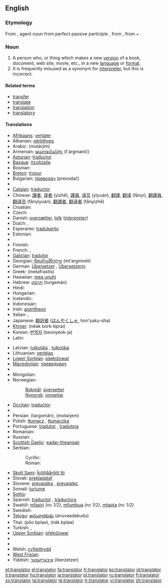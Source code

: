 ==English==

===Etymology===
From {{etyl|la}} {{term|translator|trānslātor||lang=la}}, agent noun from perfect passive participle {{term|translatus|trānslātus||lang=la}}, from {{term|transfero|trānsferō|carry across|lang=la}}, from {{term|trans||across, beyond|lang=la}} + {{term|fero|ferō|bear, carry|lang=la}}.

===Noun===
{{en-noun}}

# A person who, or thing which makes a new [[version]] of a book, document, web site, movie, etc., in a new [[language]] or [[format]].
# It is frequently misused as a synonym for [[interpreter]], but this is incorrect.

====Related terms====
* [[transfer]]
* [[translate]]
* [[translation]]
* [[translatory]]

====Translations====
{{trans-top|someone who translates}}
* [[Afrikaans]]: [[vertaler]]
* Albanian: [[përkthyes]]
* Arabic: {{Arab|[[مترجم]]}} (mutárjim) {{m}}
* Armenian: [[թարգմանիչ]] (t'argmanič)
* [[Asturian]]: [[traductor]]
* [[Basque]]: [[itzultzaile]]
* Bosnian: {{t-|bs|prevodilac|m}}
* [[Breton]]: [[troour]]
* Bulgarian: [[прeвoдач]] (prevodač) {{m}}
* {{trreq|Burmese}}
* [[Catalan]]: [[traductor]]
* Chinese: [[譯者]], [[译者]] (yìzhě), [[譯員]], [[译员]] (yìyuán), [[翻譯]], [[翻译]] (fānyì), [[翻譯員]], [[翻译员]] (fānyìyuán), [[翻譯者]], [[翻译者]] (fānyìzhě)
* Croatian: {{t-|hr|prevoditelj|m}}
* Czech: {{t-|cs|překladatel|m}}
* Danish: [[oversætter]], [[tolk]] (''[[interpreter]]'')
* Dutch: {{t+|nl|vertaler|m}}, {{t-|nl|vertaalster|f}}
* Esperanto: [[tradukanto]]
* Estonian: {{t-|et|tõlk}}
* {{trreq|Faroese}}
* Finnish: {{t+|fi|kääntäjä}}
* French: {{t+|fr|traducteur|m}}, {{t+|fr|traductrice|f}}
* [[Galician]]: [[tradutor]]
* Georgian: [[მთარგმნელი]] (mt‘argmneli)
* German: [[Übersetzer]] {{m}}, [[Übersetzerin]] {{f}}
* Greek: {{t+|el|μεταφραστής|m|sc=Grek}} (metafrastís)
* Hawaiian: [[mea unuhi]]
* Hebrew: [[תרגמן]] (turgemán) {{m}}
* Hindi: {{t-|hi|अनुवादक|sc=Deva|xs=Hindi}}
* Hungarian: {{t+|hu|fordító}}
* Icelandic: {{t+|is|þýðandi|m}}
* Indonesian: {{t+|id|penerjemah|xs=Indonesian}}
* Irish: [[aistritheoir]] {{m}}
* Italian: {{t+|it|traduttore|m}}, {{t+|it|traduttrice|f}}
* Japanese: [[翻訳者]] ([[ほんやくしゃ]], hon’yaku-sha)
* [[Khmer]]: {{Khmr|[[អ្នកបកប្រែ]]}} (nēək bork-bprai)
* Korean: [[번역자]] (beonyeok-ja)
* Latin: {{t-|la|interpres|c}}
{{trans-mid}}
* Latvian: [[tulkotājs]] {{m}}, [[tulkotāja]] {{f}}
* Lithuanian: [[vertėjas]]
* [[Lower Sorbian]]: [[pśełožowaŕ]]
* [[Macedonian]]: [[преведувач]]
* {{trreq|Maori}}
* Mongolian: {{t-|mn|орчуулагч|tr=orçuulagç|sc=Cyrl|xs=Mongolian}}
* Norwegian:
*: [[Bokmål]]: [[oversetter]] {{m}}
*: [[Nynorsk]]: [[omsetjar]] {{m}}
* [[Occitan]]: [[traductor]]
* {{trreq|Old English}}
* Persian: {{fa-Arab|[[ترگمان]]}} (targomân), {{fa-Arab|[[مترجم]]}} (motarjem)
* Polish: [[tłumacz]] {{m}}, [[tłumaczka]] {{f}}
* Portuguese: [[tradutor]] {{m}}, [[tradutora]] {{f}}
* Romanian: {{t|ro|traducător|m}}
* Russian: {{t+|ru|переводчик|m|tr=perevódčik|sc=Cyrl}}, {{t+|ru|переводчица|f|tr=perevódčitsa|sc=Cyrl}}
* [[Scottish Gaelic]]: [[eadar-theangair]] {{m}}
* Serbian:
*: Cyrillic: {{t-|sr|преводилац|m|sc=Cyrl}}
*: Roman: {{t-|sr|prevodilac|m}}
* [[Skolt Sami]]: [[ǩiõlljåårǧlõ´tti]]
* Slovak: [[prekladateľ]]
* Slovene: [[prevajalka]] {{f}}, [[prevajalec]] {{m}}
* Somali: [[turjume]]
* [[Sotho]]: {{t|st|mofetoledi|xs=Sotho}}
* Spanish: [[traductor]] {{m}}, [[traductora]] {{f}}
* Swahili: [[mfasiri]] ''(nc 1/2)'', [[mfumbua]] ''(nc 1/2)'', [[mtapta]] ''(nc 1/2)''
* Swedish: {{t+|sv|översättare|c}}
* [[Telugu]]: [[అనువాదకుడు]] (anuvaadakudu)
* Thai: {{Thai|[[ผู้แปล]]}} (pôo bplae), {{Thai|[[นักแปล]]}} (nák bplae)
* Turkish: {{t+|tr|çevirmen}}, {{t+|tr|tercüman}}
* [[Upper Sorbian]]: [[přełožowar]]
* {{trreq|Urdu}}
* {{trreq|Vietnamese}}
* Welsh: [[cyfieithydd]]
* [[West Frisian]]: {{t|fy|oersetter|m|xs=West Frisian}}
* Yiddish: [[איבערזעצער]] (iberzetzer) {{m}}
{{trans-bottom}}

[[et:translator]]
[[el:translator]]
[[fa:translator]]
[[fr:translator]]
[[ko:translator]]
[[id:translator]]
[[it:translator]]
[[hu:translator]]
[[ja:translator]]
[[pl:translator]]
[[ru:translator]]
[[fi:translator]]
[[sv:translator]]
[[ta:translator]]
[[te:translator]]
[[tr:translator]]
[[vi:translator]]
[[zh:translator]]